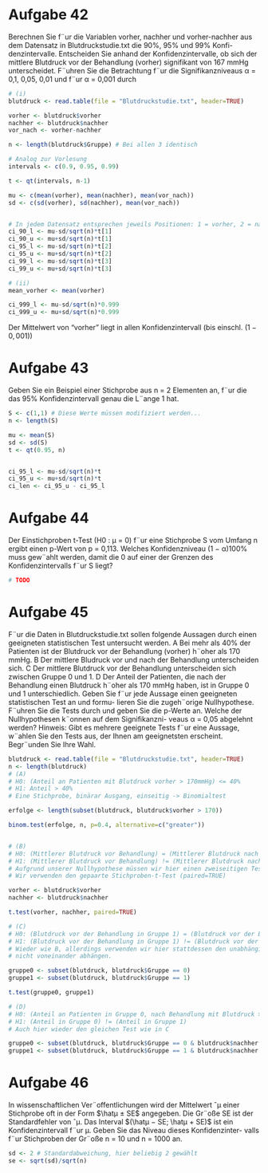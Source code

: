 # Aufgabe 42
Berechnen Sie f¨ur die Variablen vorher, nachher und vorher-nachher
aus dem Datensatz in Blutdruckstudie.txt die 90%, 95% und 99% Konfi-
denzintervalle. Entscheiden Sie anhand der Konfidenzintervalle, ob sich der
mittlere Blutdruck vor der Behandlung (vorher) signifikant von 167 mmHg
unterscheidet. F¨uhren Sie die Betrachtung f¨ur die Signifikanzniveaus α =
0,1, 0,05, 0,01 und f¨ur α = 0,001 durch


```r

# (i)
blutdruck <- read.table(file = "Blutdruckstudie.txt", header=TRUE)

vorher <- blutdruck$vorher
nachher <- blutdruck$nachher
vor_nach <- vorher-nachher

n <- length(blutdruck$Gruppe) # Bei allen 3 identisch

# Analog zur Vorlesung
intervals <- c(0.9, 0.95, 0.99)

t <- qt(intervals, n-1)

mu <- c(mean(vorher), mean(nachher), mean(vor_nach))
sd <- c(sd(vorher), sd(nachher), mean(vor_nach))


# In jedem Datensatz entsprechen jeweils Positionen: 1 = vorher, 2 = nachher, 3 = vorher-nachher
ci_90_l <- mu-sd/sqrt(n)*t[1]
ci_90_u <- mu+sd/sqrt(n)*t[1]
ci_95_l <- mu-sd/sqrt(n)*t[2]
ci_95_u <- mu+sd/sqrt(n)*t[2]
ci_99_l <- mu-sd/sqrt(n)*t[3]
ci_99_u <- mu+sd/sqrt(n)*t[3]

# (ii)
mean_vorher <- mean(vorher)

ci_999_l <- mu-sd/sqrt(n)*0.999
ci_999_u <- mu+sd/sqrt(n)*0.999
```

Der Mittelwert von "vorher" liegt in allen Konfidenzintervall (bis einschl. $(1 - 0,001)$)

# Aufgabe 43
Geben Sie ein Beispiel einer Stichprobe aus n = 2 Elementen an,
f¨ur die das 95% Konfidenzintervall genau die L¨ange 1 hat.
```r
S <- c(1,1) # Diese Werte müssen modifiziert werden...
n <- length(S)

mu <- mean(S)
sd <- sd(S)
t <- qt(0.95, n)


ci_95_l <- mu-sd/sqrt(n)*t
ci_95_u <- mu+sd/sqrt(n)*t
ci_len <- ci_95_u - ci_95_l

```


# Aufgabe 44
Der Einstichproben t-Test (H0 : μ = 0) f¨ur eine Stichprobe S
vom Umfang n ergibt einen p-Wert von p = 0,113. Welches Konfidenzniveau
(1 − α)100% muss gew¨ahlt werden, damit die 0 auf einer der Grenzen des
Konfidenzintervalls f¨ur S liegt?

```r
# TODO
```

# Aufgabe 45
F¨ur die Daten in Blutdruckstudie.txt sollen folgende Aussagen
durch einen geeigneten statistischen Test untersucht werden.
A Bei mehr als 40% der Patienten ist der Blutdruck vor der Behandlung
(vorher) h¨oher als 170 mmHg.
B Der mittlere Bludruck vor und nach der Behandlung unterscheiden sich.
C Der mittlere Blutdruck vor der Behandlung unterscheiden sich zwischen
Gruppe 0 und 1.
D Der Anteil der Patienten, die nach der Behandlung einen Blutdruck h¨oher
als 170 mmHg haben, ist in Gruppe 0 und 1 unterschiedlich.
Geben Sie f¨ur jede Aussage einen geeigneten statistischen Test an und formu-
lieren Sie die zugeh¨orige Nullhypothese. F¨uhren Sie die Tests durch und geben
Sie die p-Werte an. Welche der Nullhypothesen k¨onnen auf dem Signifikanzni-
veaus α = 0,05 abgelehnt werden?
Hinweis: Gibt es mehrere geeignete Tests f¨ur eine Aussage, w¨ahlen Sie den
Tests aus, der Ihnen am geeignetsten erscheint. Begr¨unden Sie Ihre Wahl.

```r
blutdruck <- read.table(file = "Blutdruckstudie.txt", header=TRUE)
n <- length(blutdruck)
# (A)
# H0: (Anteil an Patienten mit Blutdruck vorher > 170mmHg) <= 40%
# H1: Anteil > 40%
# Eine Stichprobe, binärar Ausgang, einseitig -> Binomialtest

erfolge <- length(subset(blutdruck, blutdruck$vorher > 170))

binom.test(erfolge, n, p=0.4, alternative=c("greater"))


# (B)
# H0: (Mittlerer Blutdruck vor Behandlung) = (Mittlerer Blutdruck nach Behandlung)
# H1: (Mittlerer Blutdruck vor Behandlung) != (Mittlerer Blutdruck nach Behandlung)
# Aufgrund unserer Nullhypothese müssen wir hier einen zweiseitigen Test durchführen
# Wir verwenden den gepaarte Stichproben-t-Test (paired=TRUE)

vorher <- blutdruck$vorher
nachher <- blutdruck$nachher

t.test(vorher, nachher, paired=TRUE)

# (C)
# H0: (Blutdruck vor der Behandlung in Gruppe 1) = (Blutdruck vor der Behandlung in Gruppe 0)
# H1: (Blutdruck vor der Behandlung in Gruppe 1) != (Blutdruck vor der Behandlung in Gruppe 0)
# Wieder wie B, allerdings verwenden wir hier stattdessen den unabhängigen t-Test, da die beiden Gruppen
# nicht voneinander abhängen.

gruppe0 <- subset(blutdruck, blutdruck$Gruppe == 0)
gruppe1 <- subset(blutdruck, blutdruck$Gruppe == 1)

t.test(gruppe0, gruppe1)

# (D)
# H0: (Anteil an Patienten in Gruppe 0, nach Behandlung mit Blutdruck > 170mmHg) = (... in Gruppe 1)
# H1: (Anteil in Gruppe 0) != (Anteil in Gruppe 1)
# Auch hier wieder den gleichen Test wie in C

gruppe0 <- subset(blutdruck, blutdruck$Gruppe == 0 & blutdruck$nachher > 170)
gruppe1 <- subset(blutdruck, blutdruck$Gruppe == 1 & blutdruck$nachher > 170)


```

# Aufgabe 46
In wissenschaftlichen Ver¨offentlichungen wird der Mittelwert ˆμ
einer Stichprobe oft in der Form $\hatμ ± SE$ angegeben.
Die Gr¨oße SE ist der Standardfehler von ˆμ. Das Interval $(\hatµ − SE; \hatµ + SE)$
ist ein Konfidenzintervall f¨ur μ. Geben Sie das Niveau dieses Konfidenzinter-
valls f¨ur Stichproben der Gr¨oße n = 10 und n = 1000 an.

```r
sd <- 2 # Standardabweichung, hier beliebig 2 gewählt
se <- sqrt(sd)/sqrt(n)
```


